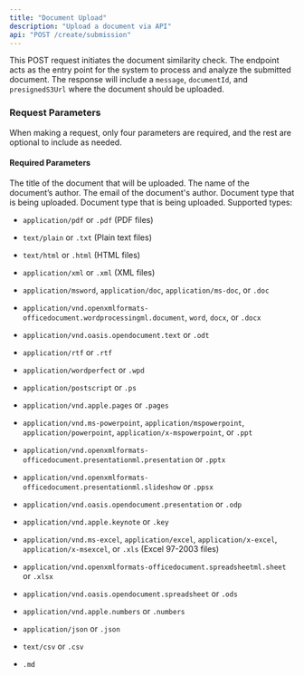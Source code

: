 ```yaml
---
title: "Document Upload"
description: "Upload a document via API"
api: "POST /create/submission"
---
```


This POST request initiates the document similarity check. The endpoint acts as the entry point for the system to process and analyze the submitted document. The response will include a `message`, `documentId`, and `presignedS3Url` where the document should be uploaded.

### Request Parameters

When making a request, only four parameters are required, and the rest are optional to include as needed.

#### Required Parameters

<ParamField body="documentTitle" type="string" required>
  The title of the document that will be uploaded.
</ParamField>

<ParamField body="author" type="string" required>
  The name of the document’s author.
</ParamField>

<ParamField body="email" type="string" required>
  The email of the document's author. 
</ParamField>

<ParamField body="docType" type="string" required>
Document type that is being uploaded. 

  <Expandable title="Supported Types">
     Document type that is being uploaded. Supported types:

  - `application/pdf` or `.pdf` (PDF files)

  - `text/plain` or `.txt` (Plain text files)

  - `text/html` or `.html` (HTML files)

  - `application/xml` or `.xml` (XML files)

  - `application/msword`, `application/doc`, `application/ms-doc`, or `.doc`

  - `application/vnd.openxmlformats-officedocument.wordprocessingml.document`, `word`, `docx`, or `.docx` 

  - `application/vnd.oasis.opendocument.text` or `.odt`

  - `application/rtf` or `.rtf`

  - `application/wordperfect` or `.wpd`

  - `application/postscript` or `.ps`

  - `application/vnd.apple.pages` or `.pages`

  - `application/vnd.ms-powerpoint`, `application/mspowerpoint`, `application/powerpoint`, `application/x-mspowerpoint`, or `.ppt` 

  - `application/vnd.openxmlformats-officedocument.presentationml.presentation` or `.pptx` 

  - `application/vnd.openxmlformats-officedocument.presentationml.slideshow` or `.ppsx`

  - `application/vnd.oasis.opendocument.presentation` or `.odp`

  - `application/vnd.apple.keynote` or `.key` 

  - `application/vnd.ms-excel`, `application/excel`, `application/x-excel`, `application/x-msexcel`, or `.xls` (Excel 97-2003 files)

  - `application/vnd.openxmlformats-officedocument.spreadsheetml.sheet` or `.xlsx` 

  - `application/vnd.oasis.opendocument.spreadsheet` or `.ods`

  - `application/vnd.apple.numbers` or `.numbers`

  - `application/json` or `.json`

  - `text/csv` or `.csv` 

  - `.md` 
  </Expandable>
 
</ParamField>
